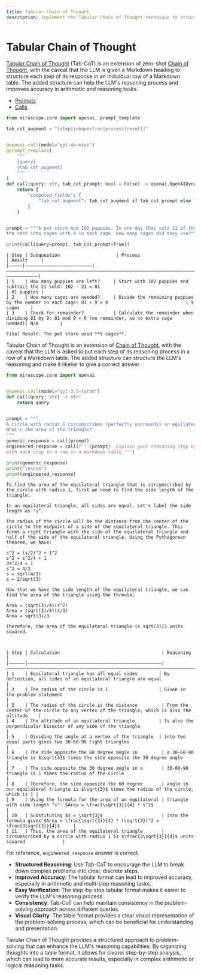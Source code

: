 ```yaml
---
title: Tabular Chain of Thought
description: Implement the Tabular Chain of Thought technique to structure LLM reasoning in a table format for improved problem-solving accuracy
---
```


# Tabular Chain of Thought

[Tabular Chain of Thought](https://arxiv.org/pdf/2305.17812) (Tab-CoT) is an extension of zero-shot [Chain of Thought](https://arxiv.org/abs/2201.1190), with the caveat that the LLM is given a Markdown heading to structure each step of its response in an individual row of a Markdown table. The added structure can help the LLM's reasoning process and improves accuracy in arithmetic and reasoning tasks.

<Info title="Mirascope Concepts Used" collapsible={true} defaultOpen={false}>
<ul>
<li><a href="/docs/mirascope/learn/prompts/">Prompts</a></li>
<li><a href="/docs/mirascope/learn/calls/">Calls</a></li>
</ul>
</Info>


```python
from mirascope.core import openai, prompt_template

tab_cot_augment = "|step|subquestion|process|result|"


@openai.call(model="gpt-4o-mini")
@prompt_template(
    """
    {query}
    {tab_cot_augment}
    """
)
def call(query: str, tab_cot_prompt: bool = False) -> openai.OpenAIDynamicConfig:
    return {
        "computed_fields": {
            "tab_cot_augment": tab_cot_augment if tab_cot_prompt else "",
        }
    }


prompt = """A pet store had 102 puppies. In one day they sold 21 of them and put
the rest into cages with 9 in each cage. How many cages did they use?"""

print(call(query=prompt, tab_cot_prompt=True))
```

```
| Step | Subquestion                     | Process                                                                                            | Result     |
|—————|—————————————————————————|————————————————————————————————————————————————————————————————————————|————————————|
| 1    | How many puppies are left?     | Start with 102 puppies and subtract the 21 sold: 102 - 21 = 81                                   | 81 puppies |
| 2    | How many cages are needed?     | Divide the remaining puppies by the number in each cage: 81 ÷ 9 = 9                             | 9 cages    |
| 3    | Check for remainder?           | Calculate the remainder when dividing 81 by 9: 81 mod 9 = 0 (no remainder, so no extra cage needed)| N/A        |

Final Result: The pet store used **9 cages**.
```

Tabular Chain of Thought is an extension of [Chain of Thought](https://arxiv.org/abs/2201.1190), with the caveat that the LLM is asked to put each step of its reasoning process in a row of a Markdown table. The added structure can structure the LLM's reasoning and make it likelier to give a correct answer.



```python
from mirascope.core import openai


@openai.call(model="gpt-3.5-turbo")
def call(query: str) -> str:
    return query


prompt = """
A circle with radius 1 circumscribes (perfectly surrounds) an equilateral triangle.
What's the area of the triangle?
"""
generic_response = call(prompt)
engineered_response = call(f"""{prompt}. Explain your reasoning step by step,
with each step in a row in a markdown table.""")

print(generic_response)
print("\n\n\n")
print(engineered_response)
```

```
To find the area of the equilateral triangle that is circumscribed by the circle with radius 1, first we need to find the side length of the triangle.

In an equilateral triangle, all sides are equal. Let's label the side length as "s". 

The radius of the circle will be the distance from the center of the circle to the midpoint of a side of the equilateral triangle. This forms a right triangle with the side of the equilateral triangle and half of the side of the equilateral triangle. Using the Pythagorean theorem, we have:

s^2 = (s/2)^2 + 1^2
s^2 = s^2/4 + 1
3s^2/4 = 1
s^2 = 4/3
s = sqrt(4/3)
s = 2/sqrt(3)

Now that we have the side length of the equilateral triangle, we can find the area of the triangle using the formula:

Area = (sqrt(3)/4)(s^2)
Area = (sqrt(3)/4)(4/3)
Area = sqrt(3)/3

Therefore, the area of the equilateral triangle is sqrt(3)/3 units squared.



| Step | Calculation                                      | Reasoning                                                                                  |
|——————|——————————————————————————————————————————————————|————————————————————————————————————————————————————————————————————————|
| 1    | Equilateral triangle has all equal sides        | By definition, all sides of an equilateral triangle are equal                               |
| 2    | The radius of the circle is 1                   | Given in the problem statement                                                            |
| 3    | The radius of the circle is the distance         | From the center of the circle to any vertex of the triangle, which is also the altitude    |
| 4    | The altitude of an equilateral triangle         | Is also the perpendicular bisector of any side of the triangle                            |
| 5    | Dividing the angle at a vertex of the triangle  | into two equal parts gives two 30-60-90 right triangles                                  |
| 6    | The side opposite the 60 degree angle in         | a 30-60-90 triangle is $\sqrt{3}$ times the side opposite the 30 degree angle             |
| 7    | The side opposite the 30 degree angle in a       | 30-60-90 triangle is 1 times the radius of the circle                                      |
| 8    | Therefore, the side opposite the 60 degree       | angle in our equilateral triangle is $\sqrt{3}$ times the radius of the circle, which is 1 |
| 9    | Using the formula for the area of an equilateral | triangle with side length "s": $Area = \frac{\sqrt{3}}{4} * s^2$                           |
| 10   | Substituting $s = \sqrt{3}$                      | into the formula gives $Area = \frac{\sqrt{3}}{4} * (\sqrt{3})^2 = \frac{3\sqrt{3}}{4}$     |
| 11   | Thus, the area of the equilateral triangle       | circumscribed by a circle with radius 1 is $\frac{3\sqrt{3}}{4}$ units squared              |
```

For reference, `engineered_response` answer is correct.

<Info title="Effective Tabular Chain of Thought Usage">
<ul>
<li><strong>Structured Reasoning</strong>: Use Tab-CoT to encourage the LLM to break down complex problems into clear, discrete steps.</li>
<li><strong>Improved Accuracy</strong>: The tabular format can lead to improved accuracy, especially in arithmetic and multi-step reasoning tasks.</li>
<li><strong>Easy Verification</strong>: The step-by-step tabular format makes it easier to verify the LLM's reasoning process.</li>
<li><strong>Consistency</strong>: Tab-CoT can help maintain consistency in the problem-solving approach across different queries.</li>
<li><strong>Visual Clarity</strong>: The table format provides a clear visual representation of the problem-solving process, which can be beneficial for understanding and presentation.</li>
</ul>
</Info>

Tabular Chain of Thought provides a structured approach to problem-solving that can enhance the LLM's reasoning capabilities. By organizing thoughts into a table format, it allows for clearer step-by-step analysis, which can lead to more accurate results, especially in complex arithmetic or logical reasoning tasks.

